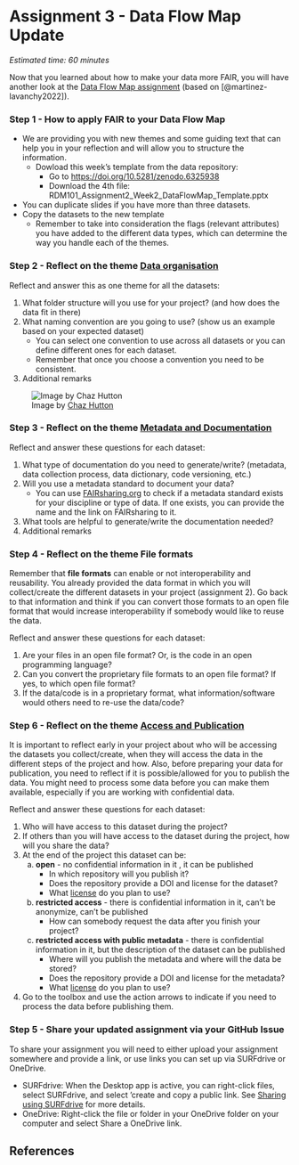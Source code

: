 # Assignment 3 - Data Flow Map Update {#assignment3}

*Estimated time: 60 minutes*

Now that you learned about how to make your data more FAIR, you will have another look at the [Data Flow Map assignment](https://estherplomp.github.io/TNW-RDM-101/06-Assignment-Data-Flow-Map-1.html) (based on [@martinez-lavanchy2022]).

### Step 1 - How to apply FAIR to your Data Flow Map {-}

-   We are providing you with new themes and some guiding text that can help you in your reflection and will allow you to structure the information.
    -   Dowload this week's template from the data repository:
        -   Go to <https://doi.org/10.5281/zenodo.6325938>
        -   Download the 4th file: RDM101_Assignment2_Week2_DataFlowMap_Template.pptx
-   You can duplicate slides if you have more than three datasets.
-   Copy the datasets to the new template
    -   Remember to take into consideration the flags (relevant attributes) you have added to the different data types, which can determine the way you handle each of the themes.

### Step 2 - Reflect on the theme [Data organisation](https://estherplomp.github.io/TNW-RDM-101/08-Realising-FAIR-Organisation.html) {-}

Reflect and answer this as one theme for all the datasets:

1.  What folder structure will you use for your project? (and how does the data fit in there)
2.  What naming convention are you going to use? (show us an example based on your expected dataset)
    -   You can select one convention to use across all datasets or you can define different ones for each dataset.
    -   Remember that once you choose a convention you need to be consistent.
3.  Additional remarks

![Image by [Chaz Hutton](https://twitter.com/chazhutton/status/1285955514241875968)](https://pbs.twimg.com/media/EdihtztWsAA9zaE){fig-alt="Title: anatomy of a file name. A file name that shows 'New_Final_final_new-23_fuckingfinal. jpeg'. For each component a box with explanation is added. For the first final the description 'the finished file' is added. For the second final the box says 'the finished file wihtout spelling mistakes. For New-final-final the box says 'the finished file after the client made a last minute complete change of direction. For the added new the box says 'the finished file after everyone in the pointless meeting managed to add in their own change. The 23 box says 'the finished file after was presumably 23 emails'. For fucking final the box says 'the finished version at the point that you stopped caring'"}

### Step 3 - Reflect on the theme [Metadata and Documentation](https://estherplomp.github.io/TNW-RDM-101/09-Realising-FAIR-Documentation.html) {-}

Reflect and answer these questions for each dataset:

1.  What type of documentation do you need to generate/write? (metadata, data collection process, data dictionary, code versioning, etc.)
2.  Will you use a metadata standard to document your data?
    -   You can use [FAIRsharing.org](https://fairsharing.org/) to check if a metadata standard exists for your discipline or type of data. If one exists, you can provide the name and the link on FAIRsharing to it.
3.  What tools are helpful to generate/write the documentation needed?
4.  Additional remarks

### Step 4 - Reflect on the theme File formats {-}

Remember that **file formats** can enable or not interoperability and reusability. You already provided the data format in which you will collect/create the different datasets in your project (assignment 2). Go back to that information and think if you can convert those formats to an open file format that would increase interoperability if somebody would like to reuse the data.

Reflect and answer these questions for each dataset:

1.  Are your files in an open file format? Or, is the code in an open programming language?
2.  Can you convert the proprietary file formats to an open file format? If yes, to which open file format?
3.  If the data/code is in a proprietary format, what information/software would others need to re-use the data/code?

### Step 6 - Reflect on the theme [Access and Publication](https://estherplomp.github.io/TNW-RDM-101/10-Realising-FAIR-Publication.html) {-}

It is important to reflect early in your project about who will be accessing the datasets you collect/create, when they will access the data in the different steps of the project and how. Also, before preparing your data for publication, you need to reflect if it is possible/allowed for you to publish the data. You might need to process some data before you can make them available, especially if you are working with confidential data.

Reflect and answer these questions for each dataset:

1.  Who will have access to this dataset during the project?
2.  If others than you will have access to the dataset during the project, how will you share the data?
3.  At the end of the project this dataset can be:
    a.  **open** - no confidential information in it , it can be published
        -   In which repository will you publish it?
        -   Does the repository provide a DOI and license for the dataset?
        -   What [license](https://estherplomp.github.io/TNW-RDM-101/07-FAIR-principles.html#data-and-code-licences) do you plan to use?
    b.  **restricted access** - there is confidential information in it, can't be anonymize, can't be published
        -   How can somebody request the data after you finish your project?
    c.  **restricted access with public metadata** - there is confidential information in it, but the description of the dataset can be published
        -   Where will you publish the metadata and where will the data be stored?
        -   Does the repository provide a DOI and license for the metadata?
        -   What [license](https://estherplomp.github.io/TNW-RDM-101/07-FAIR-principles.html#data-and-code-licences) do you plan to use?
4.  Go to the toolbox and use the action arrows to indicate if you need to process the data before publishing them.

### Step 5 - Share your updated assignment via your GitHub Issue {-}

To share your assignment you will need to either upload your assignment somewhere and provide a link, or use links you can set up via SURFdrive or OneDrive. 

-   SURFdrive: When the Desktop app is active, you can right-click files, select SURFdrive, and select 'create and copy a public link. See [Sharing using SURFdrive](https://estherplomp.github.io/TNW-OS-support/posts/data-sharing-SURFdrive/) for more details.
-   OneDrive: Right-click the file or folder in your OneDrive folder on your computer and select Share a OneDrive link.

## References {-}
